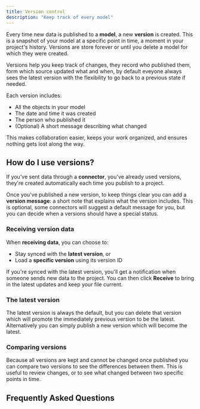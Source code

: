 ```yaml
---
title: Version control
description: "Keep track of every model"
---
```


Every time new data is published to a **model**, a new **version** is created. 
This is a snapshot of your model at a specific point in time, a moment in your project's history. 
Versions are store forever or until you delete a model for which they were created.

Versions help you keep track of changes, they record who published them, form which source 
updated what and when, by default eveyone always sees the latest version with the flexibility
to go back to a previous state if needed.

Each version includes:
- All the objects in your model  
- The date and time it was created  
- The person who published it  
- (Optional) A short message describing what changed

This makes collaboration easier, keeps your work organized, and ensures nothing gets lost along the way.

## How do I use versions?

If you've sent data through a **connector**, you've already used versions, they're 
created automatically each time you publish to a project.

Once you've published a new version, to keep things clear you can add a **version message**:
a short note that explains what the version includes. This is optional, some connectors 
will suggest a default message for you, but you can decide when a versions should have a special status.

### Receiving version data
When **receiving data**, you can choose to:
- Stay synced with the **latest version**, or  
- Load a **specific version** using its version ID

If you're synced with the latest version, you'll get a notification when someone 
sends new data to the project. You can then click **Receive** to bring in the latest 
updates and keep your file current.

### The latest version
The latest version is always the default, but you can delete that version which will 
promote the immediately previous version to be the latest. Alternatively you can simply 
publish a new version which will become the latest.

### Comparing versions
Because all versions are kept and cannot be changed once published you can compare 
two versions to see the differences between them. This is useful to review changes, 
or to see what changed between two specific points in time.

## Frequently Asked Questions


<Versions />
